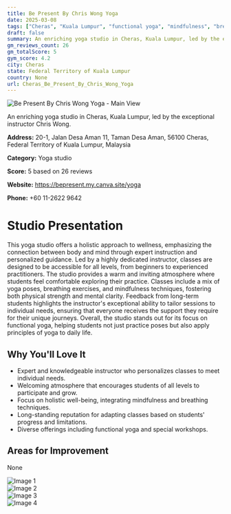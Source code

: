 ```yaml
---
title: Be Present By Chris Wong Yoga
date: 2025-03-08
tags: ["Cheras", "Kuala Lumpur", "functional yoga", "mindfulness", "breathwork", "welcoming atmosphere", "personalized instruction", "Cheras"]  
draft: false
summary: An enriching yoga studio in Cheras, Kuala Lumpur, led by the exceptional instructor Chris Wong.
gm_reviews_count: 26
gm_totalScore: 5
gym_score: 4.2
city: Cheras
state: Federal Territory of Kuala Lumpur
country: None
url: Cheras_Be_Present_By_Chris_Wong_Yoga
---
```


<div className="aspect-[16/9] relative my-8">
  <img 
    src="https://lh5.googleusercontent.com/p/AF1QipNIG6HQxiXVBtQWJSBIksaQ_0IsGcPmjHWIT4Bs=w1920-h1080-k-no"
    alt="Be Present By Chris Wong Yoga - Main View"
    className="object-cover absolute inset-0 w-full h-full rounded-lg"
  />
</div>

An enriching yoga studio in Cheras, Kuala Lumpur, led by the exceptional instructor Chris Wong.

**Address:** 20-1, Jalan Desa Aman 11, Taman Desa Aman, 56100 Cheras, Federal Territory of Kuala Lumpur, Malaysia

**Category:** Yoga studio

**Score:** 5 based on 26 reviews

**Website:** https://bepresent.my.canva.site/yoga

**Phone:** +60 11-2622 9642

# Studio Presentation

This yoga studio offers a holistic approach to wellness, emphasizing the connection between body and mind through expert instruction and personalized guidance. Led by a highly dedicated instructor, classes are designed to be accessible for all levels, from beginners to experienced practitioners. The studio provides a warm and inviting atmosphere where students feel comfortable exploring their practice. Classes include a mix of yoga poses, breathing exercises, and mindfulness techniques, fostering both physical strength and mental clarity. Feedback from long-term students highlights the instructor's exceptional ability to tailor sessions to individual needs, ensuring that everyone receives the support they require for their unique journeys. Overall, the studio stands out for its focus on functional yoga, helping students not just practice poses but also apply principles of yoga to daily life.

## Why You'll Love It

- Expert and knowledgeable instructor who personalizes classes to meet individual needs.
- Welcoming atmosphere that encourages students of all levels to participate and grow.
- Focus on holistic well-being, integrating mindfulness and breathing techniques.
- Long-standing reputation for adapting classes based on students' progress and limitations.
- Diverse offerings including functional yoga and special workshops.

## Areas for Improvement

None

<div className="grid grid-cols-1 xl:grid-cols-2 gap-4 my-8">
<div className="aspect-[4/3] relative"><img src="https://lh5.googleusercontent.com/p/AF1QipPSpxkgUjwPM7Snr2eM5W1SAIEsf0Dmc21Zywou=w1920-h1080-k-no" alt="Image 1" className="object-cover absolute inset-0 w-full h-full rounded-lg" /></div>
<div className="aspect-[4/3] relative"><img src="https://lh5.googleusercontent.com/p/AF1QipOfOBF6ZhGensntp89kIzqTK8VR4fszspI0v8OF=w1920-h1080-k-no" alt="Image 2" className="object-cover absolute inset-0 w-full h-full rounded-lg" /></div>
<div className="aspect-[4/3] relative"><img src="https://lh5.googleusercontent.com/p/AF1QipPa6fMj-UmwhAhU58vCUOt0c3cD2DbcF3QA9PuI=w1920-h1080-k-no" alt="Image 3" className="object-cover absolute inset-0 w-full h-full rounded-lg" /></div>
<div className="aspect-[4/3] relative"><img src="https://lh5.googleusercontent.com/p/AF1QipO7du8Y9WCLaRryGNAli3BeWTsR1F0JDamH_qxz=w1920-h1080-k-no" alt="Image 4" className="object-cover absolute inset-0 w-full h-full rounded-lg" /></div>
</div>